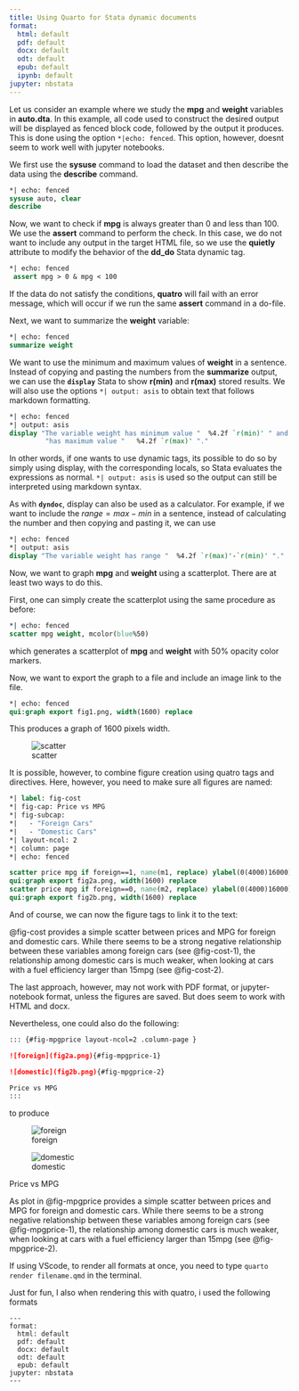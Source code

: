 ```yaml
---
title: Using Quarto for Stata dynamic documents
format: 
  html: default
  pdf: default
  docx: default
  odt: default
  epub: default
  ipynb: default
jupyter: nbstata
---
```


Let us consider an example where we study the **mpg** and **weight** variables
in **auto.dta**.  In this example, all code used to construct the desired output
will be displayed as fenced block code, followed by the output it produces. This is done
using the option `*|echo: fenced`. This option, however, doesnt seem to work well with jupyter notebooks.

We first use the **sysuse** command to load the dataset and then describe
the data using the **describe** command. 

```stata
*| echo: fenced
sysuse auto, clear
describe
```

Now, we want to check if **mpg** is always greater than 0 and less than 100.
We use the **assert** command to perform the check.  In this case, we do not
want to include any output in the target HTML file, so we use the **quietly**
attribute to modify the behavior of the **dd_do** Stata dynamic tag.      

```stata
*| echo: fenced
 assert mpg > 0 & mpg < 100
```

If the data do not satisfy the conditions, **quatro** will fail with an error
message, which will occur if we run the same **assert** command in a do-file. 

Next, we want to summarize the **weight** variable:

```stata
*| echo: fenced
summarize weight
```

We want to use the minimum and maximum values of **weight** in a sentence.
Instead of copying and pasting the numbers from the **summarize** output, we can
use the **`display`** Stata to show **r(min)** and **r(max)** stored results. We will also use 
the options `*| output: asis` to obtain text that follows markdown formatting. 

```stata
*| echo: fenced
*| output: asis
display "The variable weight has minimum value "  %4.2f `r(min)' " and " ///
         "has maximum value "   %4.2f `r(max)' "."
```

In other words, if one wants to use dynamic tags, its possible to do so 
by simply using display, with the corresponding locals, so Stata evaluates the expressions
as normal. `*| output: asis` is used so the output can still be interpreted using markdown syntax.

As with **`dyndoc`**, display can also be used as a calculator. For example, if we want to
include the $range = max - min$ in a sentence, instead of calculating the
number and then copying and pasting it, we can use 

```stata
*| echo: fenced
*| output: asis
display "The variable weight has range "  %4.2f `r(max)'-`r(min)' "."
```

Now, we want to graph **mpg** and **weight** using a scatterplot. There are at least two ways to do this.

First, one can simply create the scatterplot using the same procedure as before:

```stata
*| echo: fenced
scatter mpg weight, mcolor(blue%50)
```

which generates a scatterplot of **mpg** and **weight** with 50% opacity 
color markers.

Now, we want to export the graph to a file and include an image link to the
file. 

```stata
*| echo: fenced
qui:graph export fig1.png, width(1600) replace
```

This produces a graph of 1600 pixels width.  

![scatter](fig1.png)

It is possible, however, to combine figure creation using quatro tags and directives. Here, however, you need to make sure all figures are named:

```stata
*| label: fig-cost
*| fig-cap: Price vs MPG
*| fig-subcap:
*|   - "Foreign Cars"
*|   - "Domestic Cars"
*| layout-ncol: 2
*| column: page  
*| echo: fenced

scatter price mpg if foreign==1, name(m1, replace) ylabel(0(4000)16000)
qui:graph export fig2a.png, width(1600) replace
scatter price mpg if foreign==0, name(m2, replace) ylabel(0(4000)16000)
qui:graph export fig2b.png, width(1600) replace
```

And of course, we can now the figure tags to link it to the text:

@fig-cost provides a simple scatter between prices and MPG for foreign and domestic cars. While there seems to be a strong negative relationship between these variables among foreign cars (see @fig-cost-1), 
the relationship among domestic cars is much weaker, when looking at cars with a fuel efficiency larger than 15mpg (see @fig-cost-2).

The last approach, however, may not work with PDF format, or jupyter-notebook format, unless the figures are saved. But does seem to work with HTML and docx.

Nevertheless, one could also do the following:

````markdown
::: {#fig-mpgprice layout-ncol=2 .column-page }

![foreign](fig2a.png){#fig-mpgprice-1}

![domestic](fig2b.png){#fig-mpgprice-2}

Price vs MPG
:::
````

to produce 

::: {#fig-mpgprice layout-ncol=2 .column-page }

![foreign](fig2a.png){#fig-mpgprice-1}

![domestic](fig2b.png){#fig-mpgprice-2}

Price vs MPG
:::

As plot in @fig-mpgprice provides a simple scatter between prices and MPG for foreign and domestic cars. While there seems to be a strong negative relationship between these variables among foreign cars (see @fig-mpgprice-1), 
the relationship among domestic cars is much weaker, when looking at cars with a fuel efficiency larger than 15mpg (see @fig-mpgprice-2).

If using VScode, to render all formats at once, you need to type `quarto render filename.qmd` in the terminal.

Just for fun, I also when rendering this with quatro, i used the following formats

```
---
format: 
  html: default
  pdf: default
  docx: default
  odt: default
  epub: default
jupyter: nbstata
---
```